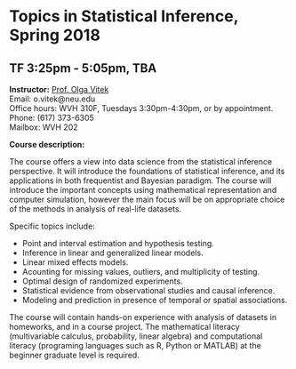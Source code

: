 <h1> Topics in Statistical Inference, Spring 2018 </h1>
<h2>TF 3:25pm - 5:05pm, TBA</h2>

<p><strong>Instructor:</strong> [Prof. Olga Vitek](http://olga-vitek-lab.ccis.northeastern.edu/)</br>
Email: o.vitek@neu.edu</br>
Office hours: WVH 310F, Tuesdays 3:30pm-4:30pm, or by appointment.</br>
Phone: (617) 373-6305</br>
Mailbox: WVH 202</p>

<p><strong>Course description:</strong></br>

The course offers a view into data science from the statistical inference perspective. It will introduce the foundations of statistical inference, and its applications in both frequentist and Bayesian paradigm. The course will introduce the important concepts using mathematical representation and computer simulation, however the main focus will be on appropriate choice of the methods in analysis of real-life datasets.

Specific topics include:

* Point and interval estimation and hypothesis testing.
* Inference in linear and generalized linear models.
* Linear mixed effects models.
* Acounting for missing values, outliers, and multiplicity of testing. 
* Optimal design of randomized experiments.
* Statistical evidence from observational studies and causal inference.
* Modeling and prediction in presence of temporal or spatial associations.

The course will contain hands-on experience with analysis of datasets in homeworks, and in a course project. The mathematical literacy (multivariable calculus, probability, linear algebra)
and computational literacy (programing languages such as R, Python or MATLAB) at the beginner
graduate level is required.

